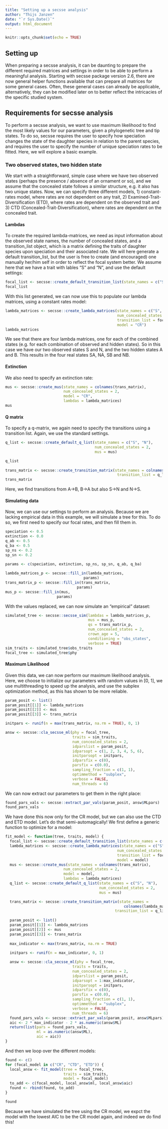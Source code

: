 ```yaml
---
title: "Setting up a secsse analysis"
author: "Thijs Janzen"
date: "`r Sys.Date()`"
output: html_document
---
```


```r
knitr::opts_chunk$set(echo = TRUE)
```

## Setting up

When preparing a secsse analysis, it can be daunting to prepare the different required matrices and settings in order to be able to perform a meaningful analysis. Starting with secsse package version 2.6, there are now general helper functions available that can prepare all matrices for some general cases. Often, these general cases can already be applicable, alternatively, they can be modified later on to better reflect the intricacies of the specific studied system.

## Requirements for secsse analysis

To perform a secsse analysis, we want to use maximum likelihood to find the most likely values for our parameters, given a phylogenetic tree and tip states. To do so, secsse requires the user to specify how speciation changes the state of the daughter species in relation to the parent species, and requires the user to specify the number of unique speciation rates to be fitted. Here, we will explore a basic example.

### Two observed states, two hidden state
We start with a straightforward, simple case where we have two observed states (perhaps the presence / absence of an ornament or so), and we assume that the concealed state follows a similar structure, e.g. it also has two unique states. 
Now, we can specify three different models, 1) constant-rates model, where rates are not dependent on any trait, 2) Examined-Trait-Diversification (ETD), where rates are dependent on the observed trait and 3) CTD (Concealed-Trait-Diversification), where rates are dependent on the concealed trait.

#### Lambdas
To create the required lambda-matrices, we need as input information about the observed state names, the number of concealed states, and a transition_list object, which is a matrix defining the traits of daughter species upon speciation and their associated rate. We will here generate a default transition_list, but the user is free to create (and encouraged) one manually her/him self in order to reflect the focal system better.
We assume here that we have a trait with lables "S" and "N", and use the default settings:

```r
focal_list <- secsse::create_default_transition_list(state_names = c("S", "N"))
focal_list
```

With this list generated, we can now use this to populate our lambda matrices, using a constant rates model:
```r
lambda_matrices <- secsse::create_lambda_matrices(state_names = c("S", "N"),
                                                  num_concealed_states = 2, 
                                                  transition_list = focal_list,
                                                  model = "CR")
lambda_matrices
```

We see that there are four lambda matrices, one for each of the combined states (e.g. for each combination of observed and hidden states). So in this case we have our two observed states S and N, and the two hidden states A and B. This results in the four real states SA, NA, SB and NB. 

#### Extinction

We also need to specify an extinction rate:

```r
mus <- secsse::create_mus(state_names = colnames(trans_matrix),
                          num_concealed_states = 2,
                          model = "CR",
                          lambdas = lambda_matrices)
mus
```

#### Q matrix

To specify a q-matrix, we again need to specify the transitions using a transition list. Again, we use the standard settings.

```r
q_list <- secsse::create_default_q_list(state_names = c("S", "N"),
                                        num_concealed_states = 2,
                                        mus = mus)

q_list
 
trans_matrix <- secsse::create_transition_matrix(state_names = colnames(lambda_matrices[[1]]),
                                                  transition_list = q_list)
trans_matrix
```
Here, we find transitions from A->B, B->A but also S->N and N->S.

#### Simulating data
Now, we can use our settings to perform an analysis.
Because we are lacking empirical data in this example, we will simulate a tree for this. 
To do so, we first need to specify our focal rates, and then fill them in.

```r

speciation <- 0.5
extinction <- 0.0
q_ab <- 0.5
q_ba <- 0.5
sp_ns <- 0.2
sp_sn <- 0.2

params <- c(speciation, extinction, sp_ns, sp_sn, q_ab, q_ba)
  
lambda_matrices_p <- secsse::fill_in(lambda_matrices,
                                   params)
trans_matrix_p <- secsse::fill_in(trans_matrix,
                                params)
mus_p <- secsse::fill_in(mus,
                       params)
```

With the values replaced, we can now simulate an "empirical" dataset:

```r
simulated_tree <- secsse::secsse_sim(lambdas = lambda_matrices_p,
                                     mus = mus_p,
                                     qs = trans_matrix_p,
                                     num_concealed_states = 2,
                                     crown_age = 5,
                                     conditioning = "obs_states",
                                     verbose = TRUE)
sim_traits <- simulated_tree$obs_traits
focal_tree <- simulated_tree$phy
```

#### Maximum Likelihood

Given this data, we can now perform our maximum likelihood analysis. Here, we
choose to initialize our parameters with random values in [0, 1], we use 
multithreading to speed up the analysis, and use the subplex optimization 
method, as this has shown to be more reliable.

```r
param_posit <- list()
param_posit[[1]] <- lambda_matrices
param_posit[[2]] <- mus
param_posit[[3]] <- trans_matrix

initpars <- runif(n = max(trans_matrix, na.rm = TRUE), 0, 1)

answ <- secsse::cla_secsse_ml(phy = focal_tree,
                              traits = sim_traits,
                              num_concealed_states = 2,
                              idparslist = param_posit,
                              idparsopt = c(1, 2, 3, 4, 5, 6),
                              initparsopt = initpars,
                              idparsfix = c(0),
                              parsfix = c(0.0),
                              sampling_fraction = c(1, 1),
                              optimmethod = "subplex",
                              verbose = FALSE,
                              num_threads = 6)
```

We can now extract our parameters to get them in the right place:

```r
found_pars_vals <- secsse::extract_par_vals(param_posit, answ$MLpars)
found_pars_vals
```

We have done this now only for the CR model, but we can also use the 
CTD and ETD model. Let's do that semi-automagically! We first define a generic
function to optimize for a model:
```r
fit_model <- function(tree, traits, model) {
  focal_list <- secsse::create_default_transition_list(state_names = c("S", "N"))
  lambda_matrices <- secsse::create_lambda_matrices(state_names = c("S", "N"),
                                                  num_concealed_states = 2, 
                                                  transition_list = focal_list,
                                                  model = model)
  mus <- secsse::create_mus(state_names = colnames(trans_matrix),
                          num_concealed_states = 2,
                          model = model,
                          lambdas = lambda_matrices)
  q_list <- secsse::create_default_q_list(state_names = c("S", "N"),
                                          num_concealed_states = 2,
                                          mus = mus)

  trans_matrix <- secsse::create_transition_matrix(state_names = 
                                                     colnames(lambda_matrices[[1]]),
                                                 transition_list = q_list)
  
  param_posit <- list()
  param_posit[[1]] <- lambda_matrices
  param_posit[[2]] <- mus
  param_posit[[3]] <- trans_matrix
  
  max_indicator <- max(trans_matrix, na.rm = TRUE)
  
  initpars <- runif(n = max_indicator, 0, 1)

  answ <- secsse::cla_secsse_ml(phy = focal_tree,
                              traits = traits,
                              num_concealed_states = 2,
                              idparslist = param_posit,
                              idparsopt = 1:max_indicator,
                              initparsopt = initpars,
                              idparsfix = c(0),
                              parsfix = c(0.0),
                              sampling_fraction = c(1, 1),
                              optimmethod = "subplex",
                              verbose = FALSE,
                              num_threads = 6)
  found_pars_vals <- secsse::extract_par_vals(param_posit, answ$MLpars)
  aic <- 2 * max_indicator - 2 * as.numeric(answ$ML)
  return(list(pars = found_pars_vals,
              ml = as.numeric(answ$ML),
              aic = aic))
}
```

And then we loop over the different models:

```r
found <- c()
for (focal_model in c("CR", "CTD", "ETD")) {
  local_answ <- fit_model(tree = focal_tree, 
                          traits = sim_traits,
                          model = focal_model)
  to_add <- c(focal_model, local_answ$ml, local_answ$aic)
  found <- rbind(found, to_add)
}

found
```

Because we have simulated the tree using the CR model, we expct the model with
the lowest AIC to be the CR model again, and indeed we do find this!
